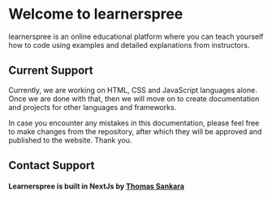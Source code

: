 # Welcome to learnerspree

learnerspree is an online educational platform where you can teach yourself how to code using examples and detailed explanations from instructors.

## Current Support

Currently, we are working on HTML, CSS and JavaScript languages alone. Once we are done with that, then we will move on to create documentation and projects for other languages and frameworks.

In case you encounter any mistakes in this documentation, please feel free to make changes from the repository, after which they will be approved and published to the website. Thank you.

## Contact Support

#### Learnerspree is built in NextJs by [Thomas Sankara](https://tsbsankara.com)
